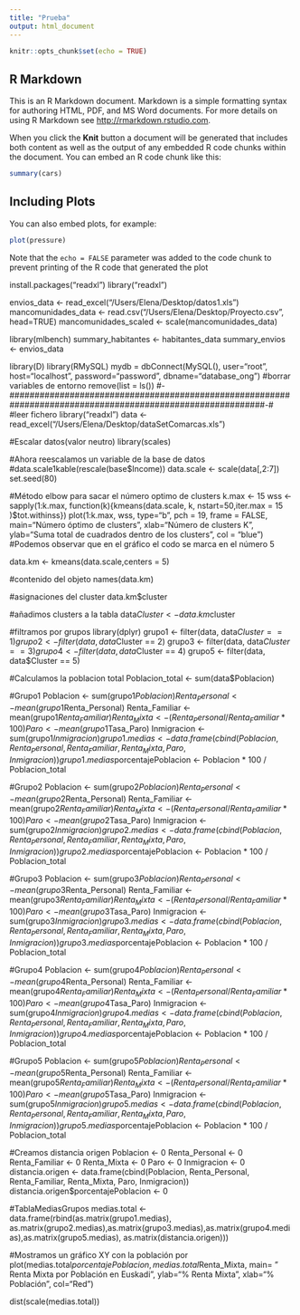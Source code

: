 ```yaml
---
title: "Prueba"
output: html_document
---
```


```r
knitr::opts_chunk$set(echo = TRUE)
```

## R Markdown

This is an R Markdown document. Markdown is a simple formatting syntax for authoring HTML, PDF, and MS Word documents. For more details on using R Markdown see <http://rmarkdown.rstudio.com>.

When you click the **Knit** button a document will be generated that includes both content as well as the output of any embedded R code chunks within the document. You can embed an R code chunk like this:

```r
summary(cars)
```

## Including Plots

You can also embed plots, for example:

```r
plot(pressure)
```

Note that the `echo = FALSE` parameter was added to the code chunk to prevent printing of the R code that generated the plot



install.packages("readxl")
library("readxl")

envios_data <- read_excel("/Users/Elena/Desktop/datos1.xls")
mancomunidades_data <- read.csv("/Users/Elena/Desktop/Proyecto.csv", head=TRUE)
mancomunidades_scaled <- scale(mancomunidades_data)

library(mlbench)
summary_habitantes <- habitantes_data
summary_envios <- envios_data

library(D)
library(RMySQL)
mydb = dbConnect(MySQL(), user="root", host="localhost", password="password", dbname="database_ong")
#borrar variables de entorno
remove(list = ls())
#-###########################################################################################################-#
#leer fichero
library("readxl")
data <- read_excel("/Users/Elena/Desktop/dataSetComarcas.xls")

#Escalar datos(valor neutro)
library(scales)

#Ahora reescalamos un variable de la base de datos
#data.scale1kable(rescale(base$Income))
data.scale <- scale(data[,2:7])
set.seed(80)


#Método elbow para sacar el número optimo de clusters
k.max <- 15
wss <- sapply(1:k.max, 
              function(k){kmeans(data.scale, k, nstart=50,iter.max = 15 )$tot.withinss})
plot(1:k.max, wss,
     type="b", pch = 19, frame = FALSE,
     main="Número óptimo de clusters",
     xlab="Número de clusters K",
     ylab="Suma total de cuadrados dentro de los clusters", col = "blue")
#Podemos observar que en el gráfico el codo se marca en el número 5

data.km <- kmeans(data.scale,centers = 5)

#contenido del objeto
names(data.km)

#asignaciones del cluster
data.km$cluster

#añadimos clusters a la tabla
data$Cluster <- data.km$cluster

#filtramos por grupos
library(dplyr)
grupo1 <- filter(data, data$Cluster == 1)
grupo2 <- filter(data, data$Cluster == 2)
grupo3 <- filter(data, data$Cluster == 3)
grupo4 <- filter(data, data$Cluster == 4)
grupo5 <- filter(data, data$Cluster == 5)

#Calculamos la poblacion total
Poblacion_total <- sum(data$Poblacion)

#Grupo1
Poblacion <- sum(grupo1$Poblacion)
Renta_Personal <- mean(grupo1$Renta_Personal)
Renta_Familiar <- mean(grupo1$Renta_Familiar)
Renta_Mixta <- (Renta_Personal/Renta_Familiar * 100)
Paro <- mean(grupo1$Tasa_Paro)
Inmigracion <- sum(grupo1$Inmigracion)
grupo1.medias <- data.frame(cbind(Poblacion, Renta_Personal, Renta_Familiar, Renta_Mixta, Paro, Inmigracion))
grupo1.medias$porcentajePoblacion <- Poblacion * 100 / Poblacion_total


#Grupo2
Poblacion <- sum(grupo2$Poblacion)
Renta_Personal <- mean(grupo2$Renta_Personal)
Renta_Familiar <- mean(grupo2$Renta_Familiar)
Renta_Mixta <- (Renta_Personal/Renta_Familiar * 100)
Paro <- mean(grupo2$Tasa_Paro)
Inmigracion <- sum(grupo2$Inmigracion)
grupo2.medias <- data.frame(cbind(Poblacion, Renta_Personal, Renta_Familiar, Renta_Mixta, Paro, Inmigracion))
grupo2.medias$porcentajePoblacion <- Poblacion * 100 / Poblacion_total

#Grupo3
Poblacion <- sum(grupo3$Poblacion)
Renta_Personal <- mean(grupo3$Renta_Personal)
Renta_Familiar <- mean(grupo3$Renta_Familiar)
Renta_Mixta <- (Renta_Personal/Renta_Familiar * 100)
Paro <- mean(grupo3$Tasa_Paro)
Inmigracion <- sum(grupo3$Inmigracion)
grupo3.medias <- data.frame(cbind(Poblacion, Renta_Personal, Renta_Familiar, Renta_Mixta, Paro, Inmigracion))
grupo3.medias$porcentajePoblacion <- Poblacion * 100 / Poblacion_total

#Grupo4
Poblacion <- sum(grupo4$Poblacion)
Renta_Personal <- mean(grupo4$Renta_Personal)
Renta_Familiar <- mean(grupo4$Renta_Familiar)
Renta_Mixta <- (Renta_Personal/Renta_Familiar * 100)
Paro <- mean(grupo4$Tasa_Paro)
Inmigracion <- sum(grupo4$Inmigracion)
grupo4.medias <- data.frame(cbind(Poblacion, Renta_Personal, Renta_Familiar, Renta_Mixta, Paro, Inmigracion))
grupo4.medias$porcentajePoblacion <- Poblacion * 100 / Poblacion_total

#Grupo5
Poblacion <- sum(grupo5$Poblacion)
Renta_Personal <- mean(grupo5$Renta_Personal)
Renta_Familiar <- mean(grupo5$Renta_Familiar)
Renta_Mixta <- (Renta_Personal/Renta_Familiar * 100)
Paro <- mean(grupo5$Tasa_Paro)
Inmigracion <- sum(grupo5$Inmigracion)
grupo5.medias <- data.frame(cbind(Poblacion, Renta_Personal, Renta_Familiar, Renta_Mixta, Paro, Inmigracion))
grupo5.medias$porcentajePoblacion <- Poblacion * 100 / Poblacion_total

#Creamos distancia origen
Poblacion <- 0
Renta_Personal <- 0
Renta_Familiar <- 0
Renta_Mixta <- 0
Paro <- 0
Inmigracion <- 0
distancia.origen <- data.frame(cbind(Poblacion, Renta_Personal, Renta_Familiar, Renta_Mixta, Paro, Inmigracion))
distancia.origen$porcentajePoblacion <- 0

#TablaMediasGrupos
medias.total <- data.frame(rbind(as.matrix(grupo1.medias), as.matrix(grupo2.medias),as.matrix(grupo3.medias),as.matrix(grupo4.medias),as.matrix(grupo5.medias), as.matrix(distancia.origen)))

#Mostramos un gráfico XY con la población por
plot(medias.total$porcentajePoblacion,medias.total$Renta_Mixta,  main= " Renta Mixta por Población en Euskadi", ylab="% Renta Mixta", xlab="% Población", col="Red")

dist(scale(medias.total))





